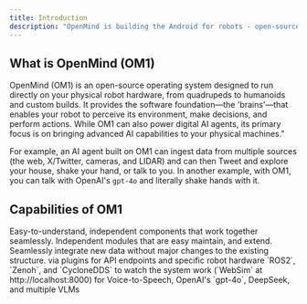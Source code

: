 ```yaml
---
title: Introduction
description: "OpenMind is building the Android for robots - open-source software that lets machines think, learn, and work together."
---
```



## What is OpenMind (OM1)
OpenMind (OM1) is an open-source operating system designed to run directly on your physical robot hardware, from quadrupeds to humanoids and custom builds. It provides the software foundation—the 'brains'—that enables your robot to perceive its environment, make decisions, and perform actions. While OM1 can also power digital AI agents, its primary focus is on bringing advanced AI capabilities to your physical machines."

For example, an AI agent built on OM1 can ingest data from multiple sources (the web, X/Twitter, cameras, and LIDAR) and can then Tweet and explore your house, shake your hand, or talk to you. In another example, with OM1, you can talk with OpenAI's `gpt-4o` and literally shake hands with it.

## Capabilities of OM1

<CardGroup cols={2}>
  <Card
    title=" Simple, modular architecture"
    icon="square-1"
  >
  Easy-to-understand, independent components that work together seamlessly.
   
  </Card>
   <Card
    title="All python "
    icon="square-2"
  >
  Independent modules that are easy maintain, and extend.
  </Card>
   <Card
    title="Easy to add new data inputs "
    icon="square-3"
  >
    Seamlessly integrate new data without major changes to the existing structure.
  </Card>
  <Card
    title="Easy to support new hardware "
    icon="square-4"
  >
   via plugins for API endpoints and specific robot hardware
  </Card>
  <Card
    title="Can be connected to: "
    icon="square-5"
  >
   `ROS2`, `Zenoh`, and `CycloneDDS`
  </Card>
  <Card
    title="Includes a simple web-based debug display "
    icon="square-6"
  >
   to watch the system work (`WebSim` at http://localhost:8000)
  </Card>
  <Card
    title="Preconfigured endpoints"
    icon="square-7"
  >
  for Voice-to-Speech, OpenAI's `gpt-4o`, DeepSeek, and multiple VLMs
  </Card>
  </CardGroup>
